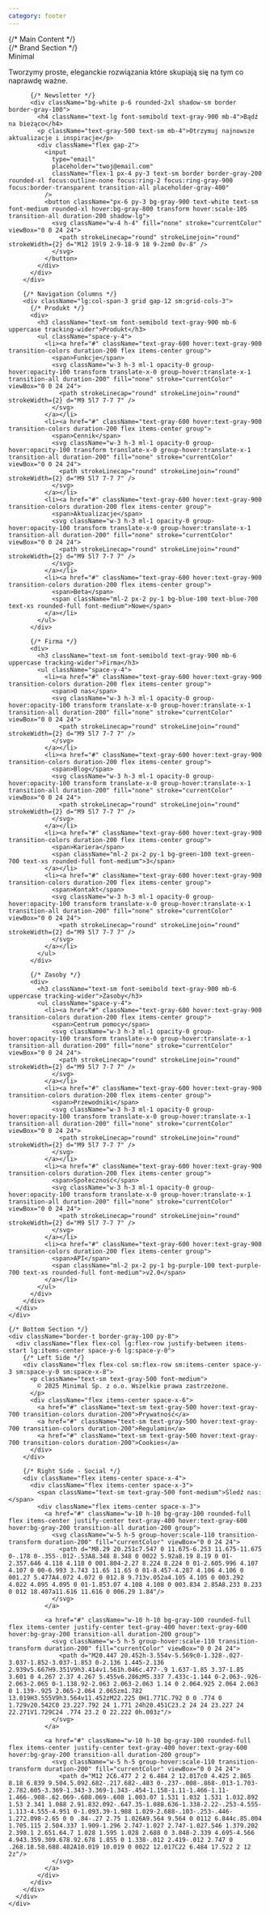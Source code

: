 ```yaml
---
category: footer
---
```


<footer className="bg-gradient-to-b from-gray-50 to-white border-t border-gray-100">
  <div className="max-w-7xl mx-auto px-4 sm:px-6 lg:px-8">
    {/* Main Content */}
    <div className="py-20">
      <div className="grid gap-16 lg:grid-cols-5">
        {/* Brand Section */}
        <div className="lg:col-span-2">
          <div className="flex items-center mb-8">
            <div className="relative">
              <div className="w-12 h-12 bg-gradient-to-br from-gray-900 to-gray-700 rounded-2xl flex items-center justify-center shadow-lg">
                <div className="w-4 h-4 bg-white rounded-full"></div>
              </div>
              <div className="absolute -top-1 -right-1 w-3 h-3 bg-blue-500 rounded-full opacity-80"></div>
            </div>
            <span className="ml-4 text-2xl font-semibold text-gray-900 tracking-tight">Minimal</span>
          </div>
          <p className="text-gray-600 text-lg leading-relaxed mb-10 max-w-md">
            Tworzymy proste, eleganckie rozwiązania które skupiają się na tym co naprawdę ważne.
          </p>
          
          {/* Newsletter */}
          <div className="bg-white p-6 rounded-2xl shadow-sm border border-gray-100">
            <h4 className="text-lg font-semibold text-gray-900 mb-4">Bądź na bieżąco</h4>
            <p className="text-gray-500 text-sm mb-4">Otrzymuj najnowsze aktualizacje i inspiracje</p>
            <div className="flex gap-2">
              <input 
                type="email" 
                placeholder="twoj@email.com"
                className="flex-1 px-4 py-3 text-sm border border-gray-200 rounded-xl focus:outline-none focus:ring-2 focus:ring-gray-900 focus:border-transparent transition-all placeholder-gray-400"
              />
              <button className="px-6 py-3 bg-gray-900 text-white text-sm font-medium rounded-xl hover:bg-gray-800 transform hover:scale-105 transition-all duration-200 shadow-lg">
                <svg className="w-4 h-4" fill="none" stroke="currentColor" viewBox="0 0 24 24">
                  <path strokeLinecap="round" strokeLinejoin="round" strokeWidth={2} d="M12 19l9 2-9-18-9 18 9-2zm0 0v-8" />
                </svg>
              </button>
            </div>
          </div>
        </div>

        {/* Navigation Columns */}
        <div className="lg:col-span-3 grid gap-12 sm:grid-cols-3">
          {/* Produkt */}
          <div>
            <h3 className="text-sm font-semibold text-gray-900 mb-6 uppercase tracking-wider">Produkt</h3>
            <ul className="space-y-4">
              <li><a href="#" className="text-gray-600 hover:text-gray-900 transition-colors duration-200 flex items-center group">
                <span>Funkcje</span>
                <svg className="w-3 h-3 ml-1 opacity-0 group-hover:opacity-100 transform translate-x-0 group-hover:translate-x-1 transition-all duration-200" fill="none" stroke="currentColor" viewBox="0 0 24 24">
                  <path strokeLinecap="round" strokeLinejoin="round" strokeWidth={2} d="M9 5l7 7-7 7" />
                </svg>
              </a></li>
              <li><a href="#" className="text-gray-600 hover:text-gray-900 transition-colors duration-200 flex items-center group">
                <span>Cennik</span>
                <svg className="w-3 h-3 ml-1 opacity-0 group-hover:opacity-100 transform translate-x-0 group-hover:translate-x-1 transition-all duration-200" fill="none" stroke="currentColor" viewBox="0 0 24 24">
                  <path strokeLinecap="round" strokeLinejoin="round" strokeWidth={2} d="M9 5l7 7-7 7" />
                </svg>
              </a></li>
              <li><a href="#" className="text-gray-600 hover:text-gray-900 transition-colors duration-200 flex items-center group">
                <span>Aktualizacje</span>
                <svg className="w-3 h-3 ml-1 opacity-0 group-hover:opacity-100 transform translate-x-0 group-hover:translate-x-1 transition-all duration-200" fill="none" stroke="currentColor" viewBox="0 0 24 24">
                  <path strokeLinecap="round" strokeLinejoin="round" strokeWidth={2} d="M9 5l7 7-7 7" />
                </svg>
              </a></li>
              <li><a href="#" className="text-gray-600 hover:text-gray-900 transition-colors duration-200 flex items-center group">
                <span>Beta</span>
                <span className="ml-2 px-2 py-1 bg-blue-100 text-blue-700 text-xs rounded-full font-medium">Nowe</span>
              </a></li>
            </ul>
          </div>

          {/* Firma */}
          <div>
            <h3 className="text-sm font-semibold text-gray-900 mb-6 uppercase tracking-wider">Firma</h3>
            <ul className="space-y-4">
              <li><a href="#" className="text-gray-600 hover:text-gray-900 transition-colors duration-200 flex items-center group">
                <span>O nas</span>
                <svg className="w-3 h-3 ml-1 opacity-0 group-hover:opacity-100 transform translate-x-0 group-hover:translate-x-1 transition-all duration-200" fill="none" stroke="currentColor" viewBox="0 0 24 24">
                  <path strokeLinecap="round" strokeLinejoin="round" strokeWidth={2} d="M9 5l7 7-7 7" />
                </svg>
              </a></li>
              <li><a href="#" className="text-gray-600 hover:text-gray-900 transition-colors duration-200 flex items-center group">
                <span>Blog</span>
                <svg className="w-3 h-3 ml-1 opacity-0 group-hover:opacity-100 transform translate-x-0 group-hover:translate-x-1 transition-all duration-200" fill="none" stroke="currentColor" viewBox="0 0 24 24">
                  <path strokeLinecap="round" strokeLinejoin="round" strokeWidth={2} d="M9 5l7 7-7 7" />
                </svg>
              </a></li>
              <li><a href="#" className="text-gray-600 hover:text-gray-900 transition-colors duration-200 flex items-center group">
                <span>Kariera</span>
                <span className="ml-2 px-2 py-1 bg-green-100 text-green-700 text-xs rounded-full font-medium">3</span>
              </a></li>
              <li><a href="#" className="text-gray-600 hover:text-gray-900 transition-colors duration-200 flex items-center group">
                <span>Kontakt</span>
                <svg className="w-3 h-3 ml-1 opacity-0 group-hover:opacity-100 transform translate-x-0 group-hover:translate-x-1 transition-all duration-200" fill="none" stroke="currentColor" viewBox="0 0 24 24">
                  <path strokeLinecap="round" strokeLinejoin="round" strokeWidth={2} d="M9 5l7 7-7 7" />
                </svg>
              </a></li>
            </ul>
          </div>

          {/* Zasoby */}
          <div>
            <h3 className="text-sm font-semibold text-gray-900 mb-6 uppercase tracking-wider">Zasoby</h3>
            <ul className="space-y-4">
              <li><a href="#" className="text-gray-600 hover:text-gray-900 transition-colors duration-200 flex items-center group">
                <span>Centrum pomocy</span>
                <svg className="w-3 h-3 ml-1 opacity-0 group-hover:opacity-100 transform translate-x-0 group-hover:translate-x-1 transition-all duration-200" fill="none" stroke="currentColor" viewBox="0 0 24 24">
                  <path strokeLinecap="round" strokeLinejoin="round" strokeWidth={2} d="M9 5l7 7-7 7" />
                </svg>
              </a></li>
              <li><a href="#" className="text-gray-600 hover:text-gray-900 transition-colors duration-200 flex items-center group">
                <span>Przewodniki</span>
                <svg className="w-3 h-3 ml-1 opacity-0 group-hover:opacity-100 transform translate-x-0 group-hover:translate-x-1 transition-all duration-200" fill="none" stroke="currentColor" viewBox="0 0 24 24">
                  <path strokeLinecap="round" strokeLinejoin="round" strokeWidth={2} d="M9 5l7 7-7 7" />
                </svg>
              </a></li>
              <li><a href="#" className="text-gray-600 hover:text-gray-900 transition-colors duration-200 flex items-center group">
                <span>Społeczność</span>
                <svg className="w-3 h-3 ml-1 opacity-0 group-hover:opacity-100 transform translate-x-0 group-hover:translate-x-1 transition-all duration-200" fill="none" stroke="currentColor" viewBox="0 0 24 24">
                  <path strokeLinecap="round" strokeLinejoin="round" strokeWidth={2} d="M9 5l7 7-7 7" />
                </svg>
              </a></li>
              <li><a href="#" className="text-gray-600 hover:text-gray-900 transition-colors duration-200 flex items-center group">
                <span>API</span>
                <span className="ml-2 px-2 py-1 bg-purple-100 text-purple-700 text-xs rounded-full font-medium">v2.0</span>
              </a></li>
            </ul>
          </div>
        </div>
      </div>
    </div>

    {/* Bottom Section */}
    <div className="border-t border-gray-100 py-8">
      <div className="flex flex-col lg:flex-row justify-between items-start lg:items-center space-y-6 lg:space-y-0">
        {/* Left Side */}
        <div className="flex flex-col sm:flex-row sm:items-center space-y-3 sm:space-y-0 sm:space-x-8">
          <p className="text-sm text-gray-500 font-medium">
            © 2025 Minimal Sp. z o.o. Wszelkie prawa zastrzeżone.
          </p>
          <div className="flex items-center space-x-6">
            <a href="#" className="text-sm text-gray-500 hover:text-gray-700 transition-colors duration-200">Prywatność</a>
            <a href="#" className="text-sm text-gray-500 hover:text-gray-700 transition-colors duration-200">Regulamin</a>
            <a href="#" className="text-sm text-gray-500 hover:text-gray-700 transition-colors duration-200">Cookies</a>
          </div>
        </div>

        {/* Right Side - Social */}
        <div className="flex items-center space-x-4">
          <div className="flex items-center space-x-3">
            <span className="text-sm text-gray-500 font-medium">Śledź nas:</span>
            <div className="flex items-center space-x-3">
              <a href="#" className="w-10 h-10 bg-gray-100 rounded-full flex items-center justify-center text-gray-400 hover:text-gray-600 hover:bg-gray-200 transition-all duration-200 group">
                <svg className="w-5 h-5 group-hover:scale-110 transition-transform duration-200" fill="currentColor" viewBox="0 0 24 24">
                  <path d="M8.29 20.251c7.547 0 11.675-6.253 11.675-11.675 0-.178 0-.355-.012-.53A8.348 8.348 0 0022 5.92a8.19 8.19 0 01-2.357.646 4.118 4.118 0 001.804-2.27 8.224 8.224 0 01-2.605.996 4.107 4.107 0 00-6.993 3.743 11.65 11.65 0 01-8.457-4.287 4.106 4.106 0 001.27 5.477A4.072 4.072 0 012.8 9.713v.052a4.105 4.105 0 003.292 4.022 4.095 4.095 0 01-1.853.07 4.108 4.108 0 003.834 2.85A8.233 8.233 0 012 18.407a11.616 11.616 0 006.29 1.84"/>
                </svg>
              </a>

              <a href="#" className="w-10 h-10 bg-gray-100 rounded-full flex items-center justify-center text-gray-400 hover:text-gray-600 hover:bg-gray-200 transition-all duration-200 group">
                <svg className="w-5 h-5 group-hover:scale-110 transition-transform duration-200" fill="currentColor" viewBox="0 0 24 24">
                  <path d="M20.447 20.452h-3.554v-5.569c0-1.328-.027-3.037-1.852-3.037-1.853 0-2.136 1.445-2.136 2.939v5.667H9.351V9h3.414v1.561h.046c.477-.9 1.637-1.85 3.37-1.85 3.601 0 4.267 2.37 4.267 5.455v6.286zM5.337 7.433c-1.144 0-2.063-.926-2.063-2.065 0-1.138.92-2.063 2.063-2.063 1.14 0 2.064.925 2.064 2.063 0 1.139-.925 2.065-2.064 2.065zm1.782 13.019H3.555V9h3.564v11.452zM22.225 0H1.771C.792 0 0 .774 0 1.729v20.542C0 23.227.792 24 1.771 24h20.451C23.2 24 24 23.227 24 22.271V1.729C24 .774 23.2 0 22.222 0h.003z"/>
                </svg>
              </a>

              <a href="#" className="w-10 h-10 bg-gray-100 rounded-full flex items-center justify-center text-gray-400 hover:text-gray-600 hover:bg-gray-200 transition-all duration-200 group">
                <svg className="w-5 h-5 group-hover:scale-110 transition-transform duration-200" fill="currentColor" viewBox="0 0 24 24">
                  <path d="M12 2C6.477 2 2 6.484 2 12.017c0 4.425 2.865 8.18 6.839 9.504.5.092.682-.217.682-.483 0-.237-.008-.868-.013-1.703-2.782.605-3.369-1.343-3.369-1.343-.454-1.158-1.11-1.466-1.11-1.466-.908-.62.069-.608.069-.608 1.003.07 1.531 1.032 1.531 1.032.892 1.53 2.341 1.088 2.91.832.092-.647.35-1.088.636-1.338-2.22-.253-4.555-1.113-4.555-4.951 0-1.093.39-1.988 1.029-2.688-.103-.253-.446-1.272.098-2.65 0 0 .84-.27 2.75 1.026A9.564 9.564 0 0112 6.844c.85.004 1.705.115 2.504.337 1.909-1.296 2.747-1.027 2.747-1.027.546 1.379.202 2.398.1 2.651.64.7 1.028 1.595 1.028 2.688 0 3.848-2.339 4.695-4.566 4.943.359.309.678.92.678 1.855 0 1.338-.012 2.419-.012 2.747 0 .268.18.58.688.482A10.019 10.019 0 0022 12.017C22 6.484 17.522 2 12 2z"/>
                </svg>
              </a>
            </div>
          </div>
        </div>
      </div>
    </div>

  </div>
</footer>
